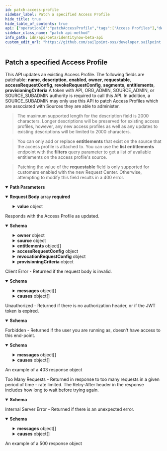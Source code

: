 ```yaml
---
id: patch-access-profile
sidebar_label: Patch a specified Access Profile
hide_title: true
hide_table_of_contents: true
api: {"operationId":"patchAccessProfile","tags":["Access Profiles"],"description":"This API updates an existing Access Profile. The following fields are patchable:\n**name**, **description**, **enabled**, **owner**, **requestable**, **accessRequestConfig**, **revokeRequestConfig**, **segments**, **entitlements**, **provisioningCriteria**\nA token with API, ORG_ADMIN, SOURCE_ADMIN, or SOURCE_SUBADMIN authority is required to call this API. In addition, a SOURCE_SUBADMIN may only use this API to patch Access Profiles which are associated with Sources they are able to administer.\n>  The maximum supported length for the description field is 2000 characters. Longer descriptions will be preserved for existing access profiles, however, any new access profiles as well as any updates to existing descriptions will be limited to 2000 characters.\n\n> You can only add or replace **entitlements** that exist on the source that the access profile is attached to. You can use the **list entitlements** endpoint with the **filters** query parameter to get a list of available entitlements on the access profile's source.\n\n>  Patching the value of the **requestable** field is only supported for customers enabled with the new Request Center. Otherwise, attempting to modify this field results in a 400 error.","parameters":[{"name":"id","in":"path","description":"ID of the Access Profile to patch","required":true,"schema":{"type":"string","example":"2c91808a7813090a017814121919ecca"}}],"requestBody":{"content":{"application/json-patch+json":{"schema":{"type":"array","items":{"type":"object","description":"A JSONPatch Operation as defined by [RFC 6902 - JSON Patch](https://tools.ietf.org/html/rfc6902)","required":["op","path"],"properties":{"op":{"type":"string","description":"The operation to be performed","enum":["add","remove","replace","move","copy","test"],"example":"replace"},"path":{"type":"string","description":"A string JSON Pointer representing the target path to an element to be affected by the operation","example":"/description"},"value":{"anyOf":[{"type":"string"},{"type":"integer"},{"type":"object"},{"type":"array","items":{"anyOf":[{"type":"string"},{"type":"integer"},{"type":"object"}]}}],"description":"The value to be used for the operation, required for \"add\" and \"replace\" operations","example":"New description"}}}},"examples":{"Add Entitlements":{"description":"Add one or more entitlements to the end of the list","value":[{"op":"add","path":"/entitlements","value":[{"id":"2c9180857725c14301772a93bb77242d","type":"ENTITLEMENT","name":"AD User Group"}]}]},"Insert Entitlement":{"description":"Add an entitlement at the beginning of the entitlement list","value":[{"op":"add","path":"/entitlements/0","value":{"id":"2c9180857725c14301772a93bb77242d","type":"ENTITLEMENT","name":"AD User Group"}}]},"Replace Entitlements":{"description":"Replace all entitlements with a new list of entitlements","value":[{"op":"replace","path":"/entitlements","value":[{"id":"2c9180857725c14301772a93bb77242d","type":"ENTITLEMENT","name":"AD User Group"}]}]},"Remove Entitlement":{"description":"Remove the first entitlement in the list","value":[{"op":"remove","path":"/entitlements/0"}]}}}},"required":true},"responses":{"200":{"description":"Responds with the Access Profile as updated.","content":{"application/json":{"schema":{"type":"object","properties":{"id":{"type":"string","description":"The ID of the Access Profile","example":"2c91808a7190d06e01719938fcd20792","readOnly":true},"name":{"type":"string","description":"Name of the Access Profile","example":"Employee-database-read-write"},"description":{"type":"string","nullable":true,"description":"Information about the Access Profile","example":"Collection of entitlements to read/write the employee database"},"created":{"type":"string","description":"Date the Access Profile was created","format":"date-time","example":"2021-03-01T22:32:58.104Z","readOnly":true},"modified":{"type":"string","description":"Date the Access Profile was last modified.","format":"date-time","example":"2021-03-02T20:22:28.104Z","readOnly":true},"enabled":{"type":"boolean","description":"Whether the Access Profile is enabled. If the Access Profile is enabled then you must include at least one Entitlement.","example":true},"owner":{"description":"Owner of the Access Profile","type":"object","nullable":true,"properties":{"type":{"description":"Owner type. This field must be either left null or set to 'IDENTITY' on input, otherwise a 400 Bad Request error will result.","example":"IDENTITY","type":"string","enum":["ACCOUNT_CORRELATION_CONFIG","ACCESS_PROFILE","ACCESS_REQUEST_APPROVAL","ACCOUNT","APPLICATION","CAMPAIGN","CAMPAIGN_FILTER","CERTIFICATION","CLUSTER","CONNECTOR_SCHEMA","ENTITLEMENT","GOVERNANCE_GROUP","IDENTITY","IDENTITY_PROFILE","IDENTITY_REQUEST","LIFECYCLE_STATE","PASSWORD_POLICY","ROLE","RULE","SOD_POLICY","SOURCE","TAG","TAG_CATEGORY","TASK_RESULT","REPORT_RESULT","SOD_VIOLATION","ACCOUNT_ACTIVITY"]},"id":{"type":"string","description":"Identity id","example":"2c9180a46faadee4016fb4e018c20639"},"name":{"type":"string","description":"Human-readable display name of the owner. It may be left null or omitted in a POST or PATCH. If set, it must match the current value of the owner's display name, otherwise a 400 Bad Request error will result.","example":"support"}}},"source":{"type":"object","properties":{"id":{"type":"string","description":"The ID of the Source with with which the Access Profile is associated","example":"2c91809773dee3610173fdb0b6061ef4"},"type":{"type":"string","enum":["SOURCE"],"description":"The type of the Source, will always be SOURCE","example":"SOURCE"},"name":{"type":"string","description":"The display name of the associated Source","example":"ODS-AD-SOURCE"}}},"entitlements":{"type":"array","description":"A list of entitlements associated with the Access Profile. If enabled is false this is allowed to be empty otherwise it needs to contain at least one Entitlement.","items":{"type":"object","properties":{"id":{"type":"string","description":"The ID of the Entitlement","example":"2c91809773dee32014e13e122092014e"},"type":{"type":"string","enum":["ENTITLEMENT"],"description":"The type of the Entitlement, will always be ENTITLEMENT","example":"ENTITLEMENT"},"name":{"type":"string","description":"The display name of the Entitlement","example":"CN=entitlement.490efde5,OU=OrgCo,OU=ServiceDept,DC=HQAD,DC=local"}}}},"requestable":{"type":"boolean","description":"Whether the Access Profile is requestable via access request. Currently, making an Access Profile non-requestable is only supported  for customers enabled with the new Request Center. Otherwise, attempting to create an Access Profile with a value  **false** in this field results in a 400 error.","example":true},"accessRequestConfig":{"nullable":true,"description":"Access request configuration for this object","type":"object","properties":{"commentsRequired":{"type":"boolean","description":"Whether the requester of the containing object must provide comments justifying the request","example":true},"denialCommentsRequired":{"type":"boolean","description":"Whether an approver must provide comments when denying the request","example":true},"approvalSchemes":{"type":"array","description":"List describing the steps in approving the request","items":{"type":"object","properties":{"approverType":{"type":"string","enum":["APP_OWNER","OWNER","SOURCE_OWNER","MANAGER","GOVERNANCE_GROUP"],"description":"Describes the individual or group that is responsible for an approval step. Values are as follows.\n**APP_OWNER**: The owner of the Application\n\n**OWNER**: Owner of the associated Access Profile or Role\n\n**SOURCE_OWNER**: Owner of the Source associated with an Access Profile\n\n**MANAGER**: Manager of the Identity making the request\n\n**GOVERNANCE_GROUP**: A Governance Group, the ID of which is specified by the **approverId** field","example":"GOVERNANCE_GROUP"},"approverId":{"type":"string","nullable":true,"description":"Id of the specific approver, used only when approverType is GOVERNANCE_GROUP","example":"46c79819-a69f-49a2-becb-12c971ae66c6"}}}}}},"revocationRequestConfig":{"nullable":true,"description":"Revocation request configuration for this object.","type":"object","properties":{"commentsRequired":{"type":"boolean","description":"Whether the requester of the containing object must provide comments justifying the request","example":false,"nullable":true,"default":false},"denialCommentsRequired":{"type":"boolean","description":"Whether an approver must provide comments when denying the request","example":false,"nullable":true,"default":false},"approvalSchemes":{"type":"array","description":"List describing the steps in approving the revocation request","items":{"type":"object","properties":{"approverType":{"type":"string","enum":["APP_OWNER","OWNER","SOURCE_OWNER","MANAGER","GOVERNANCE_GROUP"],"description":"Describes the individual or group that is responsible for an approval step. Values are as follows.\n**APP_OWNER**: The owner of the Application\n\n**OWNER**: Owner of the associated Access Profile or Role\n\n**SOURCE_OWNER**: Owner of the Source associated with an Access Profile\n\n**MANAGER**: Manager of the Identity making the request\n\n**GOVERNANCE_GROUP**: A Governance Group, the ID of which is specified by the **approverId** field","example":"GOVERNANCE_GROUP"},"approverId":{"type":"string","nullable":true,"description":"Id of the specific approver, used only when approverType is GOVERNANCE_GROUP","example":"46c79819-a69f-49a2-becb-12c971ae66c6"}}}}}},"segments":{"type":"array","nullable":true,"items":{"type":"string"},"description":"List of IDs of segments, if any, to which this Access Profile is assigned.","example":["f7b1b8a3-5fed-4fd4-ad29-82014e137e19","29cb6c06-1da8-43ea-8be4-b3125f248f2a"]},"provisioningCriteria":{"description":"When an Identity has multiple Accounts on the Source with which an Access Profile is associated, this expression is evaluated against those Accounts to choose one to provision with the Access Profile.","nullable":true,"example":{"operation":"OR","children":[{"operation":"AND","children":[{"attribute":"dn","operation":"CONTAINS","value":"useast"},{"attribute":"manager","operation":"CONTAINS","value":"Scott.Clark"}]},{"operation":"AND","children":[{"attribute":"dn","operation":"EQUALS","value":"Gibson"},{"attribute":"telephoneNumber","operation":"CONTAINS","value":"512"}]}]},"type":"object","properties":{"operation":{"type":"string","enum":["EQUALS","NOT_EQUALS","CONTAINS","HAS","AND","OR"],"description":"Supported operations on ProvisioningCriteria","example":"EQUALS"},"attribute":{"type":"string","description":"Name of the Account attribute to be tested. If **operation** is one of EQUALS, NOT_EQUALS, CONTAINS, or HAS, this field is required. Otherwise, specifying it is an error.","example":"email","nullable":true},"value":{"type":"string","nullable":true,"description":"String value to test the Account attribute w/r/t the specified operation. If the operation is one of EQUALS, NOT_EQUALS, or CONTAINS, this field is required. Otherwise, specifying it is an error. If the Attribute is not String-typed, it will be converted to the appropriate type.","example":"carlee.cert1c9f9b6fd@mailinator.com"},"children":{"type":"array","items":{"type":"object","description":"Defines matching criteria for an Account to be provisioned with a specific Access Profile","properties":{"operation":{"type":"string","enum":["EQUALS","NOT_EQUALS","CONTAINS","HAS","AND","OR"],"description":"Supported operations on ProvisioningCriteria","example":"EQUALS"},"attribute":{"type":"string","description":"Name of the Account attribute to be tested. If **operation** is one of EQUALS, NOT_EQUALS, CONTAINS, or HAS, this field is required. Otherwise, specifying it is an error.","example":"email","nullable":true},"value":{"type":"string","nullable":true,"description":"String value to test the Account attribute w/r/t the specified operation. If the operation is one of EQUALS, NOT_EQUALS, or CONTAINS, this field is required. Otherwise, specifying it is an error. If the Attribute is not String-typed, it will be converted to the appropriate type.","example":"carlee.cert1c9f9b6fd@mailinator.com"},"children":{"type":"array","items":{"type":"object","description":"Defines matching criteria for an Account to be provisioned with a specific Access Profile","properties":{"operation":{"type":"string","enum":["EQUALS","NOT_EQUALS","CONTAINS","HAS","AND","OR"],"description":"Supported operations on ProvisioningCriteria","example":"EQUALS"},"attribute":{"type":"string","description":"Name of the Account attribute to be tested. If **operation** is one of EQUALS, NOT_EQUALS, CONTAINS, or HAS, this field is required. Otherwise, specifying it is an error.","example":"email","nullable":true},"value":{"type":"string","description":"String value to test the Account attribute w/r/t the specified operation. If the operation is one of EQUALS, NOT_EQUALS, or CONTAINS, this field is required. Otherwise, specifying it is an error. If the Attribute is not String-typed, it will be converted to the appropriate type.","example":"carlee.cert1c9f9b6fd@mailinator.com"}}},"nullable":true,"description":"Array of child criteria. Required if the operation is AND or OR, otherwise it must be left null. A maximum of three levels of criteria are supported, including leaf nodes.","example":null}}},"nullable":true,"description":"Array of child criteria. Required if the operation is AND or OR, otherwise it must be left null. A maximum of three levels of criteria are supported, including leaf nodes.","example":null}}}},"required":["owner","name","source"]}}}},"400":{"description":"Client Error - Returned if the request body is invalid.","content":{"application/json":{"schema":{"type":"object","properties":{"detailCode":{"type":"string","description":"Fine-grained error code providing more detail of the error.","example":"400.1 Bad Request Content"},"trackingId":{"type":"string","description":"Unique tracking id for the error.","example":"e7eab60924f64aa284175b9fa3309599"},"messages":{"type":"array","description":"Generic localized reason for error","items":{"type":"object","properties":{"locale":{"type":"string","description":"The locale for the message text, a BCP 47 language tag.","example":"en-US"},"localeOrigin":{"type":"string","enum":["DEFAULT","REQUEST"],"description":"An indicator of how the locale was selected. *DEFAULT* means the locale is the system default. *REQUEST* means the locale was selected from the request context (i.e., best match based on the *Accept-Language* header). Additional values may be added in the future without notice.","example":"DEFAULT"},"text":{"type":"string","description":"Actual text of the error message in the indicated locale.","example":"The request was syntactically correct but its content is semantically invalid."}}}},"causes":{"type":"array","description":"Plain-text descriptive reasons to provide additional detail to the text provided in the messages field","items":{"type":"object","properties":{"locale":{"type":"string","description":"The locale for the message text, a BCP 47 language tag.","example":"en-US"},"localeOrigin":{"type":"string","enum":["DEFAULT","REQUEST"],"description":"An indicator of how the locale was selected. *DEFAULT* means the locale is the system default. *REQUEST* means the locale was selected from the request context (i.e., best match based on the *Accept-Language* header). Additional values may be added in the future without notice.","example":"DEFAULT"},"text":{"type":"string","description":"Actual text of the error message in the indicated locale.","example":"The request was syntactically correct but its content is semantically invalid."}}}}}}}}},"401":{"description":"Unauthorized - Returned if there is no authorization header, or if the JWT token is expired.","content":{"application/json":{"schema":{"type":"object","properties":{"error":{"description":"A message describing the error","example":"JWT validation failed: JWT is expired"}}}}}},"403":{"description":"Forbidden - Returned if the user you are running as, doesn't have access to this end-point.","content":{"application/json":{"schema":{"type":"object","properties":{"detailCode":{"type":"string","description":"Fine-grained error code providing more detail of the error.","example":"400.1 Bad Request Content"},"trackingId":{"type":"string","description":"Unique tracking id for the error.","example":"e7eab60924f64aa284175b9fa3309599"},"messages":{"type":"array","description":"Generic localized reason for error","items":{"type":"object","properties":{"locale":{"type":"string","description":"The locale for the message text, a BCP 47 language tag.","example":"en-US"},"localeOrigin":{"type":"string","enum":["DEFAULT","REQUEST"],"description":"An indicator of how the locale was selected. *DEFAULT* means the locale is the system default. *REQUEST* means the locale was selected from the request context (i.e., best match based on the *Accept-Language* header). Additional values may be added in the future without notice.","example":"DEFAULT"},"text":{"type":"string","description":"Actual text of the error message in the indicated locale.","example":"The request was syntactically correct but its content is semantically invalid."}}}},"causes":{"type":"array","description":"Plain-text descriptive reasons to provide additional detail to the text provided in the messages field","items":{"type":"object","properties":{"locale":{"type":"string","description":"The locale for the message text, a BCP 47 language tag.","example":"en-US"},"localeOrigin":{"type":"string","enum":["DEFAULT","REQUEST"],"description":"An indicator of how the locale was selected. *DEFAULT* means the locale is the system default. *REQUEST* means the locale was selected from the request context (i.e., best match based on the *Accept-Language* header). Additional values may be added in the future without notice.","example":"DEFAULT"},"text":{"type":"string","description":"Actual text of the error message in the indicated locale.","example":"The request was syntactically correct but its content is semantically invalid."}}}}}},"examples":{"403":{"summary":"An example of a 403 response object","value":{"detailCode":"403 Forbidden","trackingId":"b21b1f7ce4da4d639f2c62a57171b427","messages":[{"locale":"en-US","localeOrigin":"DEFAULT","text":"The server understood the request but refuses to authorize it."}]}}}}}},"429":{"description":"Too Many Requests - Returned in response to too many requests in a given period of time - rate limited. The Retry-After header in the response includes how long to wait before trying again.","content":{"application/json":{"schema":{"type":"object","properties":{"message":{"description":"A message describing the error","example":" Rate Limit Exceeded "}}}}}},"500":{"description":"Internal Server Error - Returned if there is an unexpected error.","content":{"application/json":{"schema":{"type":"object","properties":{"detailCode":{"type":"string","description":"Fine-grained error code providing more detail of the error.","example":"400.1 Bad Request Content"},"trackingId":{"type":"string","description":"Unique tracking id for the error.","example":"e7eab60924f64aa284175b9fa3309599"},"messages":{"type":"array","description":"Generic localized reason for error","items":{"type":"object","properties":{"locale":{"type":"string","description":"The locale for the message text, a BCP 47 language tag.","example":"en-US"},"localeOrigin":{"type":"string","enum":["DEFAULT","REQUEST"],"description":"An indicator of how the locale was selected. *DEFAULT* means the locale is the system default. *REQUEST* means the locale was selected from the request context (i.e., best match based on the *Accept-Language* header). Additional values may be added in the future without notice.","example":"DEFAULT"},"text":{"type":"string","description":"Actual text of the error message in the indicated locale.","example":"The request was syntactically correct but its content is semantically invalid."}}}},"causes":{"type":"array","description":"Plain-text descriptive reasons to provide additional detail to the text provided in the messages field","items":{"type":"object","properties":{"locale":{"type":"string","description":"The locale for the message text, a BCP 47 language tag.","example":"en-US"},"localeOrigin":{"type":"string","enum":["DEFAULT","REQUEST"],"description":"An indicator of how the locale was selected. *DEFAULT* means the locale is the system default. *REQUEST* means the locale was selected from the request context (i.e., best match based on the *Accept-Language* header). Additional values may be added in the future without notice.","example":"DEFAULT"},"text":{"type":"string","description":"Actual text of the error message in the indicated locale.","example":"The request was syntactically correct but its content is semantically invalid."}}}}}},"examples":{"500":{"summary":"An example of a 500 response object","value":{"detailCode":"500.0 Internal Fault","trackingId":"b21b1f7ce4da4d639f2c62a57171b427","messages":[{"locale":"en-US","localeOrigin":"DEFAULT","text":"An internal fault occurred."}]}}}}}}},"security":[{"oauth2":["idn:access-profile:manage"]}],"method":"patch","path":"/access-profiles/{id}","servers":[{"url":"https://{tenant}.api.identitynow.com/beta","description":"This is the beta API server.","variables":{"tenant":{"default":"sailpoint","description":"This is the name of your tenant, typically your company's name."}}}],"securitySchemes":{"oauth2":{"type":"oauth2","description":"OAuth2 Bearer token (JWT). See [IdentityNow REST API Authentication](https://developer.sailpoint.com/idn/api/authentication) for more information.\n- Directions for generating a [personal access token](https://developer.sailpoint.com/idn/api/authentication#personal-access-tokens)\n- Directions using [client credentials flow](https://developer.sailpoint.com/idn/api/authentication#client-credentials-grant-flow)\n- Directions for using [authorization code flow](https://developer.sailpoint.com/idn/api/authentication#authorization-code-grant-flow)\n\nWhich authentication method should I choose?  See our [guide](https://developer.sailpoint.com/idn/api/authentication#which-oauth-20-grant-flow-should-i-use)\n\nLearn more about how to find your `tokenUrl` and `authorizationUrl` [in our docs](https://developer.sailpoint.com/idn/api/authentication#find-your-tenants-oauth-details)\n","flows":{"clientCredentials":{"tokenUrl":"https://tenant.api.identitynow.com/oauth/token","scopes":{"sp:scopes:default":"default scope","sp:scopes:all":"access to all scopes"}},"authorizationCode":{"authorizationUrl":"https://tenant.identitynow.com/oauth/authorize","tokenUrl":"https://tenant.api.identitynow.com/oauth/token","scopes":{"sp:scopes:default":"default scope","sp:scopes:all":"access to all scopes"}}}}},"jsonRequestBodyExample":[{"op":"replace","path":"/description","value":"string"}],"info":{"title":"IdentityNow Beta API","description":"Use these APIs to interact with the IdentityNow platform to achieve repeatable, automated processes with greater scalability. These APIs are in beta and are subject to change. We encourage you to join the SailPoint Developer Community forum at https://developer.sailpoint.com/discuss to connect with other developers using our APIs.","termsOfService":"https://developer.sailpoint.com/discuss/tos","contact":{"name":"Developer Relations","url":"https://developer.sailpoint.com/discuss/api-help"},"license":{"name":"MIT","url":"https://opensource.org/licenses/MIT"},"version":"3.1.0-beta"},"postman":{"name":"Patch a specified Access Profile","description":{"content":"This API updates an existing Access Profile. The following fields are patchable:\n**name**, **description**, **enabled**, **owner**, **requestable**, **accessRequestConfig**, **revokeRequestConfig**, **segments**, **entitlements**, **provisioningCriteria**\nA token with API, ORG_ADMIN, SOURCE_ADMIN, or SOURCE_SUBADMIN authority is required to call this API. In addition, a SOURCE_SUBADMIN may only use this API to patch Access Profiles which are associated with Sources they are able to administer.\n>  The maximum supported length for the description field is 2000 characters. Longer descriptions will be preserved for existing access profiles, however, any new access profiles as well as any updates to existing descriptions will be limited to 2000 characters.\n\n> You can only add or replace **entitlements** that exist on the source that the access profile is attached to. You can use the **list entitlements** endpoint with the **filters** query parameter to get a list of available entitlements on the access profile's source.\n\n>  Patching the value of the **requestable** field is only supported for customers enabled with the new Request Center. Otherwise, attempting to modify this field results in a 400 error.","type":"text/plain"},"url":{"path":["access-profiles",":id"],"host":["{{baseUrl}}"],"query":[],"variable":[{"disabled":false,"description":{"content":"(Required) ID of the Access Profile to patch","type":"text/plain"},"type":"any","value":"","key":"id"}]},"header":[{"key":"Content-Type","value":"application/json-patch+json"},{"key":"Accept","value":"application/json"}],"method":"PATCH","body":{"mode":"raw","raw":"\"\"","options":{"raw":{"language":"json"}}},"auth":{"type":"oauth2","oauth2":[]}}}
sidebar_class_name: "patch api-method"
info_path: idn/api/beta/identitynow-beta-api
custom_edit_url: "https://github.com/sailpoint-oss/developer.sailpoint.com/issues/new?assignees=&labels=&template=bug-report.md&title=%5BBug%5D+Your+Bug+Report+Here Requesting changes to 'Patch a specified Access Profile' (patch-access-profile)"
---
```



## Patch a specified Access Profile



This API updates an existing Access Profile. The following fields are patchable:
**name**, **description**, **enabled**, **owner**, **requestable**, **accessRequestConfig**, **revokeRequestConfig**, **segments**, **entitlements**, **provisioningCriteria**
A token with API, ORG_ADMIN, SOURCE_ADMIN, or SOURCE_SUBADMIN authority is required to call this API. In addition, a SOURCE_SUBADMIN may only use this API to patch Access Profiles which are associated with Sources they are able to administer.
>  The maximum supported length for the description field is 2000 characters. Longer descriptions will be preserved for existing access profiles, however, any new access profiles as well as any updates to existing descriptions will be limited to 2000 characters.

> You can only add or replace **entitlements** that exist on the source that the access profile is attached to. You can use the **list entitlements** endpoint with the **filters** query parameter to get a list of available entitlements on the access profile's source.

>  Patching the value of the **requestable** field is only supported for customers enabled with the new Request Center. Otherwise, attempting to modify this field results in a 400 error.

<details style={{"marginBottom":"1rem"}} data-collapsed={false} open={true}><summary style={{}}><strong>Path Parameters</strong></summary><div><ul><ParamsItem className={"paramsItem"} param={{"name":"id","in":"path","description":"ID of the Access Profile to patch","required":true,"schema":{"type":"string","example":"2c91808a7813090a017814121919ecca"}}}></ParamsItem></ul></div></details><MimeTabs><TabItem label={"application/json-patch+json"} value={"application/json-patch+json-schema"}><details style={{}} data-collapsed={false} open={true}><summary style={{"textAlign":"left"}}><strong>Request Body</strong><span style={{"opacity":"0.6"}}> array</span><strong style={{"fontSize":"var(--ifm-code-font-size)","color":"var(--openapi-required)"}}> required</strong></summary><div style={{"textAlign":"left","marginLeft":"1rem"}}></div><ul style={{"marginLeft":"1rem"}}><SchemaItem collapsible={false} name={"op"} required={true} deprecated={undefined} schemaDescription={"The operation to be performed"} schemaName={"string"} qualifierMessage={"**Possible values:** [`add`, `remove`, `replace`, `move`, `copy`, `test`]"} defaultValue={undefined}></SchemaItem><SchemaItem collapsible={false} name={"path"} required={true} deprecated={undefined} schemaDescription={"A string JSON Pointer representing the target path to an element to be affected by the operation"} schemaName={"string"} qualifierMessage={undefined} defaultValue={undefined}></SchemaItem><SchemaItem collapsible={true} className={"schemaItem"}><details style={{}}><summary style={{}}><strong>value</strong><span style={{"opacity":"0.6"}}> object</span></summary><div style={{"marginLeft":"1rem"}}><div style={{"marginTop":".5rem","marginBottom":".5rem"}}>

The value to be used for the operation, required for "add" and "replace" operations

</div><div><div><span className={"badge badge--info"}>anyOf</span><SchemaTabs><TabItem label={"MOD1"} value={"0-item-properties"}><li><div><strong>string</strong></div></li></TabItem><TabItem label={"MOD2"} value={"1-item-properties"}><li><div><strong>integer</strong></div></li></TabItem><TabItem label={"MOD4"} value={"3-item-properties"}><div><div><span className={"badge badge--info"}>anyOf</span><SchemaTabs><TabItem label={"MOD1"} value={"0-item-properties"}><li><div><strong>string</strong></div></li></TabItem><TabItem label={"MOD2"} value={"1-item-properties"}><li><div><strong>integer</strong></div></li></TabItem></SchemaTabs></div></div></TabItem></SchemaTabs></div></div></div></details></SchemaItem></ul></details></TabItem></MimeTabs><div><ApiTabs><TabItem label={"200"} value={"200"}><div>

Responds with the Access Profile as updated.

</div><div><MimeTabs schemaType={"response"}><TabItem label={"application/json"} value={"application/json"}><SchemaTabs><TabItem label={"Schema"} value={"Schema"}><details style={{}} data-collapsed={false} open={true}><summary style={{"textAlign":"left"}}><strong>Schema</strong></summary><div style={{"textAlign":"left","marginLeft":"1rem"}}></div><ul style={{"marginLeft":"1rem"}}><SchemaItem collapsible={false} name={"id"} required={false} deprecated={undefined} schemaDescription={"The ID of the Access Profile"} schemaName={"string"} qualifierMessage={undefined} defaultValue={undefined}></SchemaItem><SchemaItem collapsible={false} name={"name"} required={false} deprecated={undefined} schemaDescription={"Name of the Access Profile"} schemaName={"string"} qualifierMessage={undefined} defaultValue={undefined}></SchemaItem><SchemaItem collapsible={false} name={"description"} required={false} deprecated={undefined} schemaDescription={"Information about the Access Profile"} schemaName={"string"} qualifierMessage={undefined} defaultValue={undefined}></SchemaItem><SchemaItem collapsible={false} name={"created"} required={false} deprecated={undefined} schemaDescription={"Date the Access Profile was created"} schemaName={"date-time"} qualifierMessage={undefined} defaultValue={undefined}></SchemaItem><SchemaItem collapsible={false} name={"modified"} required={false} deprecated={undefined} schemaDescription={"Date the Access Profile was last modified."} schemaName={"date-time"} qualifierMessage={undefined} defaultValue={undefined}></SchemaItem><SchemaItem collapsible={false} name={"enabled"} required={false} deprecated={undefined} schemaDescription={"Whether the Access Profile is enabled. If the Access Profile is enabled then you must include at least one Entitlement."} schemaName={"boolean"} qualifierMessage={undefined} defaultValue={undefined}></SchemaItem><SchemaItem collapsible={true} className={"schemaItem"}><details style={{}}><summary style={{}}><strong>owner</strong><span style={{"opacity":"0.6"}}> object</span></summary><div style={{"marginLeft":"1rem"}}><div style={{"marginTop":".5rem","marginBottom":".5rem"}}>

Owner of the Access Profile

</div><SchemaItem collapsible={false} name={"type"} required={false} deprecated={undefined} schemaDescription={"Owner type. This field must be either left null or set to 'IDENTITY' on input, otherwise a 400 Bad Request error will result."} schemaName={"string"} qualifierMessage={"**Possible values:** [`ACCOUNT_CORRELATION_CONFIG`, `ACCESS_PROFILE`, `ACCESS_REQUEST_APPROVAL`, `ACCOUNT`, `APPLICATION`, `CAMPAIGN`, `CAMPAIGN_FILTER`, `CERTIFICATION`, `CLUSTER`, `CONNECTOR_SCHEMA`, `ENTITLEMENT`, `GOVERNANCE_GROUP`, `IDENTITY`, `IDENTITY_PROFILE`, `IDENTITY_REQUEST`, `LIFECYCLE_STATE`, `PASSWORD_POLICY`, `ROLE`, `RULE`, `SOD_POLICY`, `SOURCE`, `TAG`, `TAG_CATEGORY`, `TASK_RESULT`, `REPORT_RESULT`, `SOD_VIOLATION`, `ACCOUNT_ACTIVITY`]"} defaultValue={undefined}></SchemaItem><SchemaItem collapsible={false} name={"id"} required={false} deprecated={undefined} schemaDescription={"Identity id"} schemaName={"string"} qualifierMessage={undefined} defaultValue={undefined}></SchemaItem><SchemaItem collapsible={false} name={"name"} required={false} deprecated={undefined} schemaDescription={"Human-readable display name of the owner. It may be left null or omitted in a POST or PATCH. If set, it must match the current value of the owner's display name, otherwise a 400 Bad Request error will result."} schemaName={"string"} qualifierMessage={undefined} defaultValue={undefined}></SchemaItem></div></details></SchemaItem><SchemaItem collapsible={true} className={"schemaItem"}><details style={{}}><summary style={{}}><strong>source</strong><span style={{"opacity":"0.6"}}> object</span></summary><div style={{"marginLeft":"1rem"}}><SchemaItem collapsible={false} name={"id"} required={false} deprecated={undefined} schemaDescription={"The ID of the Source with with which the Access Profile is associated"} schemaName={"string"} qualifierMessage={undefined} defaultValue={undefined}></SchemaItem><SchemaItem collapsible={false} name={"type"} required={false} deprecated={undefined} schemaDescription={"The type of the Source, will always be SOURCE"} schemaName={"string"} qualifierMessage={"**Possible values:** [`SOURCE`]"} defaultValue={undefined}></SchemaItem><SchemaItem collapsible={false} name={"name"} required={false} deprecated={undefined} schemaDescription={"The display name of the associated Source"} schemaName={"string"} qualifierMessage={undefined} defaultValue={undefined}></SchemaItem></div></details></SchemaItem><SchemaItem collapsible={true} className={"schemaItem"}><details style={{}}><summary style={{}}><strong>entitlements</strong><span style={{"opacity":"0.6"}}> object[]</span></summary><div style={{"marginLeft":"1rem"}}><div style={{"marginTop":".5rem","marginBottom":".5rem"}}>

A list of entitlements associated with the Access Profile. If enabled is false this is allowed to be empty otherwise it needs to contain at least one Entitlement.

</div><SchemaItem collapsible={false} name={"id"} required={false} deprecated={undefined} schemaDescription={"The ID of the Entitlement"} schemaName={"string"} qualifierMessage={undefined} defaultValue={undefined}></SchemaItem><SchemaItem collapsible={false} name={"type"} required={false} deprecated={undefined} schemaDescription={"The type of the Entitlement, will always be ENTITLEMENT"} schemaName={"string"} qualifierMessage={"**Possible values:** [`ENTITLEMENT`]"} defaultValue={undefined}></SchemaItem><SchemaItem collapsible={false} name={"name"} required={false} deprecated={undefined} schemaDescription={"The display name of the Entitlement"} schemaName={"string"} qualifierMessage={undefined} defaultValue={undefined}></SchemaItem></div></details></SchemaItem><SchemaItem collapsible={false} name={"requestable"} required={false} deprecated={undefined} schemaDescription={"Whether the Access Profile is requestable via access request. Currently, making an Access Profile non-requestable is only supported  for customers enabled with the new Request Center. Otherwise, attempting to create an Access Profile with a value  **false** in this field results in a 400 error."} schemaName={"boolean"} qualifierMessage={undefined} defaultValue={undefined}></SchemaItem><SchemaItem collapsible={true} className={"schemaItem"}><details style={{}}><summary style={{}}><strong>accessRequestConfig</strong><span style={{"opacity":"0.6"}}> object</span></summary><div style={{"marginLeft":"1rem"}}><div style={{"marginTop":".5rem","marginBottom":".5rem"}}>

Access request configuration for this object

</div><SchemaItem collapsible={false} name={"commentsRequired"} required={false} deprecated={undefined} schemaDescription={"Whether the requester of the containing object must provide comments justifying the request"} schemaName={"boolean"} qualifierMessage={undefined} defaultValue={undefined}></SchemaItem><SchemaItem collapsible={false} name={"denialCommentsRequired"} required={false} deprecated={undefined} schemaDescription={"Whether an approver must provide comments when denying the request"} schemaName={"boolean"} qualifierMessage={undefined} defaultValue={undefined}></SchemaItem><SchemaItem collapsible={true} className={"schemaItem"}><details style={{}}><summary style={{}}><strong>approvalSchemes</strong><span style={{"opacity":"0.6"}}> object[]</span></summary><div style={{"marginLeft":"1rem"}}><div style={{"marginTop":".5rem","marginBottom":".5rem"}}>

List describing the steps in approving the request

</div><SchemaItem collapsible={false} name={"approverType"} required={false} deprecated={undefined} schemaDescription={"Describes the individual or group that is responsible for an approval step. Values are as follows.\n**APP_OWNER**: The owner of the Application\n\n**OWNER**: Owner of the associated Access Profile or Role\n\n**SOURCE_OWNER**: Owner of the Source associated with an Access Profile\n\n**MANAGER**: Manager of the Identity making the request\n\n**GOVERNANCE_GROUP**: A Governance Group, the ID of which is specified by the **approverId** field"} schemaName={"string"} qualifierMessage={"**Possible values:** [`APP_OWNER`, `OWNER`, `SOURCE_OWNER`, `MANAGER`, `GOVERNANCE_GROUP`]"} defaultValue={undefined}></SchemaItem><SchemaItem collapsible={false} name={"approverId"} required={false} deprecated={undefined} schemaDescription={"Id of the specific approver, used only when approverType is GOVERNANCE_GROUP"} schemaName={"string"} qualifierMessage={undefined} defaultValue={undefined}></SchemaItem></div></details></SchemaItem></div></details></SchemaItem><SchemaItem collapsible={true} className={"schemaItem"}><details style={{}}><summary style={{}}><strong>revocationRequestConfig</strong><span style={{"opacity":"0.6"}}> object</span></summary><div style={{"marginLeft":"1rem"}}><div style={{"marginTop":".5rem","marginBottom":".5rem"}}>

Revocation request configuration for this object.

</div><SchemaItem collapsible={false} name={"commentsRequired"} required={false} deprecated={undefined} schemaDescription={"Whether the requester of the containing object must provide comments justifying the request"} schemaName={"boolean"} qualifierMessage={undefined} defaultValue={false}></SchemaItem><SchemaItem collapsible={false} name={"denialCommentsRequired"} required={false} deprecated={undefined} schemaDescription={"Whether an approver must provide comments when denying the request"} schemaName={"boolean"} qualifierMessage={undefined} defaultValue={false}></SchemaItem><SchemaItem collapsible={true} className={"schemaItem"}><details style={{}}><summary style={{}}><strong>approvalSchemes</strong><span style={{"opacity":"0.6"}}> object[]</span></summary><div style={{"marginLeft":"1rem"}}><div style={{"marginTop":".5rem","marginBottom":".5rem"}}>

List describing the steps in approving the revocation request

</div><SchemaItem collapsible={false} name={"approverType"} required={false} deprecated={undefined} schemaDescription={"Describes the individual or group that is responsible for an approval step. Values are as follows.\n**APP_OWNER**: The owner of the Application\n\n**OWNER**: Owner of the associated Access Profile or Role\n\n**SOURCE_OWNER**: Owner of the Source associated with an Access Profile\n\n**MANAGER**: Manager of the Identity making the request\n\n**GOVERNANCE_GROUP**: A Governance Group, the ID of which is specified by the **approverId** field"} schemaName={"string"} qualifierMessage={"**Possible values:** [`APP_OWNER`, `OWNER`, `SOURCE_OWNER`, `MANAGER`, `GOVERNANCE_GROUP`]"} defaultValue={undefined}></SchemaItem><SchemaItem collapsible={false} name={"approverId"} required={false} deprecated={undefined} schemaDescription={"Id of the specific approver, used only when approverType is GOVERNANCE_GROUP"} schemaName={"string"} qualifierMessage={undefined} defaultValue={undefined}></SchemaItem></div></details></SchemaItem></div></details></SchemaItem><SchemaItem collapsible={false} name={"segments"} required={false} deprecated={undefined} schemaDescription={"List of IDs of segments, if any, to which this Access Profile is assigned."} schemaName={"string[]"} qualifierMessage={undefined} defaultValue={undefined}></SchemaItem><SchemaItem collapsible={true} className={"schemaItem"}><details style={{}}><summary style={{}}><strong>provisioningCriteria</strong><span style={{"opacity":"0.6"}}> object</span></summary><div style={{"marginLeft":"1rem"}}><div style={{"marginTop":".5rem","marginBottom":".5rem"}}>

When an Identity has multiple Accounts on the Source with which an Access Profile is associated, this expression is evaluated against those Accounts to choose one to provision with the Access Profile.

</div><SchemaItem collapsible={false} name={"operation"} required={false} deprecated={undefined} schemaDescription={"Supported operations on ProvisioningCriteria"} schemaName={"string"} qualifierMessage={"**Possible values:** [`EQUALS`, `NOT_EQUALS`, `CONTAINS`, `HAS`, `AND`, `OR`]"} defaultValue={undefined}></SchemaItem><SchemaItem collapsible={false} name={"attribute"} required={false} deprecated={undefined} schemaDescription={"Name of the Account attribute to be tested. If **operation** is one of EQUALS, NOT_EQUALS, CONTAINS, or HAS, this field is required. Otherwise, specifying it is an error."} schemaName={"string"} qualifierMessage={undefined} defaultValue={undefined}></SchemaItem><SchemaItem collapsible={false} name={"value"} required={false} deprecated={undefined} schemaDescription={"String value to test the Account attribute w/r/t the specified operation. If the operation is one of EQUALS, NOT_EQUALS, or CONTAINS, this field is required. Otherwise, specifying it is an error. If the Attribute is not String-typed, it will be converted to the appropriate type."} schemaName={"string"} qualifierMessage={undefined} defaultValue={undefined}></SchemaItem><SchemaItem collapsible={true} className={"schemaItem"}><details style={{}}><summary style={{}}><strong>children</strong><span style={{"opacity":"0.6"}}> object[]</span></summary><div style={{"marginLeft":"1rem"}}><div style={{"marginTop":".5rem","marginBottom":".5rem"}}>

Array of child criteria. Required if the operation is AND or OR, otherwise it must be left null. A maximum of three levels of criteria are supported, including leaf nodes.

</div><SchemaItem collapsible={false} name={"operation"} required={false} deprecated={undefined} schemaDescription={"Supported operations on ProvisioningCriteria"} schemaName={"string"} qualifierMessage={"**Possible values:** [`EQUALS`, `NOT_EQUALS`, `CONTAINS`, `HAS`, `AND`, `OR`]"} defaultValue={undefined}></SchemaItem><SchemaItem collapsible={false} name={"attribute"} required={false} deprecated={undefined} schemaDescription={"Name of the Account attribute to be tested. If **operation** is one of EQUALS, NOT_EQUALS, CONTAINS, or HAS, this field is required. Otherwise, specifying it is an error."} schemaName={"string"} qualifierMessage={undefined} defaultValue={undefined}></SchemaItem><SchemaItem collapsible={false} name={"value"} required={false} deprecated={undefined} schemaDescription={"String value to test the Account attribute w/r/t the specified operation. If the operation is one of EQUALS, NOT_EQUALS, or CONTAINS, this field is required. Otherwise, specifying it is an error. If the Attribute is not String-typed, it will be converted to the appropriate type."} schemaName={"string"} qualifierMessage={undefined} defaultValue={undefined}></SchemaItem><SchemaItem collapsible={true} className={"schemaItem"}><details style={{}}><summary style={{}}><strong>children</strong><span style={{"opacity":"0.6"}}> object[]</span></summary><div style={{"marginLeft":"1rem"}}><div style={{"marginTop":".5rem","marginBottom":".5rem"}}>

Array of child criteria. Required if the operation is AND or OR, otherwise it must be left null. A maximum of three levels of criteria are supported, including leaf nodes.

</div><SchemaItem collapsible={false} name={"operation"} required={false} deprecated={undefined} schemaDescription={"Supported operations on ProvisioningCriteria"} schemaName={"string"} qualifierMessage={"**Possible values:** [`EQUALS`, `NOT_EQUALS`, `CONTAINS`, `HAS`, `AND`, `OR`]"} defaultValue={undefined}></SchemaItem><SchemaItem collapsible={false} name={"attribute"} required={false} deprecated={undefined} schemaDescription={"Name of the Account attribute to be tested. If **operation** is one of EQUALS, NOT_EQUALS, CONTAINS, or HAS, this field is required. Otherwise, specifying it is an error."} schemaName={"string"} qualifierMessage={undefined} defaultValue={undefined}></SchemaItem><SchemaItem collapsible={false} name={"value"} required={false} deprecated={undefined} schemaDescription={"String value to test the Account attribute w/r/t the specified operation. If the operation is one of EQUALS, NOT_EQUALS, or CONTAINS, this field is required. Otherwise, specifying it is an error. If the Attribute is not String-typed, it will be converted to the appropriate type."} schemaName={"string"} qualifierMessage={undefined} defaultValue={undefined}></SchemaItem></div></details></SchemaItem></div></details></SchemaItem></div></details></SchemaItem></ul></details></TabItem><TabItem label={"Example (from schema)"} value={"Example (from schema)"}><ResponseSamples responseExample={"{\n  \"id\": \"2c91808a7190d06e01719938fcd20792\",\n  \"name\": \"Employee-database-read-write\",\n  \"description\": \"Collection of entitlements to read/write the employee database\",\n  \"created\": \"2021-03-01T22:32:58.104Z\",\n  \"modified\": \"2021-03-02T20:22:28.104Z\",\n  \"enabled\": true,\n  \"owner\": {\n    \"type\": \"IDENTITY\",\n    \"id\": \"2c9180a46faadee4016fb4e018c20639\",\n    \"name\": \"support\"\n  },\n  \"source\": {\n    \"id\": \"2c91809773dee3610173fdb0b6061ef4\",\n    \"type\": \"SOURCE\",\n    \"name\": \"ODS-AD-SOURCE\"\n  },\n  \"entitlements\": [\n    {\n      \"id\": \"2c91809773dee32014e13e122092014e\",\n      \"type\": \"ENTITLEMENT\",\n      \"name\": \"CN=entitlement.490efde5,OU=OrgCo,OU=ServiceDept,DC=HQAD,DC=local\"\n    }\n  ],\n  \"requestable\": true,\n  \"accessRequestConfig\": {\n    \"commentsRequired\": true,\n    \"denialCommentsRequired\": true,\n    \"approvalSchemes\": [\n      {\n        \"approverType\": \"GOVERNANCE_GROUP\",\n        \"approverId\": \"46c79819-a69f-49a2-becb-12c971ae66c6\"\n      }\n    ]\n  },\n  \"revocationRequestConfig\": {\n    \"commentsRequired\": false,\n    \"denialCommentsRequired\": false,\n    \"approvalSchemes\": [\n      {\n        \"approverType\": \"GOVERNANCE_GROUP\",\n        \"approverId\": \"46c79819-a69f-49a2-becb-12c971ae66c6\"\n      }\n    ]\n  },\n  \"segments\": [\n    \"f7b1b8a3-5fed-4fd4-ad29-82014e137e19\",\n    \"29cb6c06-1da8-43ea-8be4-b3125f248f2a\"\n  ],\n  \"provisioningCriteria\": {\n    \"operation\": \"OR\",\n    \"children\": [\n      {\n        \"operation\": \"AND\",\n        \"children\": [\n          {\n            \"attribute\": \"dn\",\n            \"operation\": \"CONTAINS\",\n            \"value\": \"useast\"\n          },\n          {\n            \"attribute\": \"manager\",\n            \"operation\": \"CONTAINS\",\n            \"value\": \"Scott.Clark\"\n          }\n        ]\n      },\n      {\n        \"operation\": \"AND\",\n        \"children\": [\n          {\n            \"attribute\": \"dn\",\n            \"operation\": \"EQUALS\",\n            \"value\": \"Gibson\"\n          },\n          {\n            \"attribute\": \"telephoneNumber\",\n            \"operation\": \"CONTAINS\",\n            \"value\": \"512\"\n          }\n        ]\n      }\n    ]\n  }\n}"} language={"json"}></ResponseSamples></TabItem></SchemaTabs></TabItem></MimeTabs></div></TabItem><TabItem label={"400"} value={"400"}><div>

Client Error - Returned if the request body is invalid.

</div><div><MimeTabs schemaType={"response"}><TabItem label={"application/json"} value={"application/json"}><SchemaTabs><TabItem label={"Schema"} value={"Schema"}><details style={{}} data-collapsed={false} open={true}><summary style={{"textAlign":"left"}}><strong>Schema</strong></summary><div style={{"textAlign":"left","marginLeft":"1rem"}}></div><ul style={{"marginLeft":"1rem"}}><SchemaItem collapsible={false} name={"detailCode"} required={false} deprecated={undefined} schemaDescription={"Fine-grained error code providing more detail of the error."} schemaName={"string"} qualifierMessage={undefined} defaultValue={undefined}></SchemaItem><SchemaItem collapsible={false} name={"trackingId"} required={false} deprecated={undefined} schemaDescription={"Unique tracking id for the error."} schemaName={"string"} qualifierMessage={undefined} defaultValue={undefined}></SchemaItem><SchemaItem collapsible={true} className={"schemaItem"}><details style={{}}><summary style={{}}><strong>messages</strong><span style={{"opacity":"0.6"}}> object[]</span></summary><div style={{"marginLeft":"1rem"}}><div style={{"marginTop":".5rem","marginBottom":".5rem"}}>

Generic localized reason for error

</div><SchemaItem collapsible={false} name={"locale"} required={false} deprecated={undefined} schemaDescription={"The locale for the message text, a BCP 47 language tag."} schemaName={"string"} qualifierMessage={undefined} defaultValue={undefined}></SchemaItem><SchemaItem collapsible={false} name={"localeOrigin"} required={false} deprecated={undefined} schemaDescription={"An indicator of how the locale was selected. *DEFAULT* means the locale is the system default. *REQUEST* means the locale was selected from the request context (i.e., best match based on the *Accept-Language* header). Additional values may be added in the future without notice."} schemaName={"string"} qualifierMessage={"**Possible values:** [`DEFAULT`, `REQUEST`]"} defaultValue={undefined}></SchemaItem><SchemaItem collapsible={false} name={"text"} required={false} deprecated={undefined} schemaDescription={"Actual text of the error message in the indicated locale."} schemaName={"string"} qualifierMessage={undefined} defaultValue={undefined}></SchemaItem></div></details></SchemaItem><SchemaItem collapsible={true} className={"schemaItem"}><details style={{}}><summary style={{}}><strong>causes</strong><span style={{"opacity":"0.6"}}> object[]</span></summary><div style={{"marginLeft":"1rem"}}><div style={{"marginTop":".5rem","marginBottom":".5rem"}}>

Plain-text descriptive reasons to provide additional detail to the text provided in the messages field

</div><SchemaItem collapsible={false} name={"locale"} required={false} deprecated={undefined} schemaDescription={"The locale for the message text, a BCP 47 language tag."} schemaName={"string"} qualifierMessage={undefined} defaultValue={undefined}></SchemaItem><SchemaItem collapsible={false} name={"localeOrigin"} required={false} deprecated={undefined} schemaDescription={"An indicator of how the locale was selected. *DEFAULT* means the locale is the system default. *REQUEST* means the locale was selected from the request context (i.e., best match based on the *Accept-Language* header). Additional values may be added in the future without notice."} schemaName={"string"} qualifierMessage={"**Possible values:** [`DEFAULT`, `REQUEST`]"} defaultValue={undefined}></SchemaItem><SchemaItem collapsible={false} name={"text"} required={false} deprecated={undefined} schemaDescription={"Actual text of the error message in the indicated locale."} schemaName={"string"} qualifierMessage={undefined} defaultValue={undefined}></SchemaItem></div></details></SchemaItem></ul></details></TabItem><TabItem label={"Example (from schema)"} value={"Example (from schema)"}><ResponseSamples responseExample={"{\n  \"detailCode\": \"400.1 Bad Request Content\",\n  \"trackingId\": \"e7eab60924f64aa284175b9fa3309599\",\n  \"messages\": [\n    {\n      \"locale\": \"en-US\",\n      \"localeOrigin\": \"DEFAULT\",\n      \"text\": \"The request was syntactically correct but its content is semantically invalid.\"\n    }\n  ],\n  \"causes\": [\n    {\n      \"locale\": \"en-US\",\n      \"localeOrigin\": \"DEFAULT\",\n      \"text\": \"The request was syntactically correct but its content is semantically invalid.\"\n    }\n  ]\n}"} language={"json"}></ResponseSamples></TabItem></SchemaTabs></TabItem></MimeTabs></div></TabItem><TabItem label={"401"} value={"401"}><div>

Unauthorized - Returned if there is no authorization header, or if the JWT token is expired.

</div><div><MimeTabs schemaType={"response"}><TabItem label={"application/json"} value={"application/json"}><SchemaTabs><TabItem label={"Schema"} value={"Schema"}><details style={{}} data-collapsed={false} open={true}><summary style={{"textAlign":"left"}}><strong>Schema</strong></summary><div style={{"textAlign":"left","marginLeft":"1rem"}}></div><ul style={{"marginLeft":"1rem"}}><SchemaItem collapsible={false} name={"error"} required={false} deprecated={undefined} schemaDescription={"A message describing the error"} schemaName={""} qualifierMessage={undefined} defaultValue={undefined}></SchemaItem></ul></details></TabItem><TabItem label={"Example (from schema)"} value={"Example (from schema)"}><ResponseSamples responseExample={"{\n  \"error\": \"JWT validation failed: JWT is expired\"\n}"} language={"json"}></ResponseSamples></TabItem></SchemaTabs></TabItem></MimeTabs></div></TabItem><TabItem label={"403"} value={"403"}><div>

Forbidden - Returned if the user you are running as, doesn't have access to this end-point.

</div><div><MimeTabs schemaType={"response"}><TabItem label={"application/json"} value={"application/json"}><SchemaTabs><TabItem label={"Schema"} value={"Schema"}><details style={{}} data-collapsed={false} open={true}><summary style={{"textAlign":"left"}}><strong>Schema</strong></summary><div style={{"textAlign":"left","marginLeft":"1rem"}}></div><ul style={{"marginLeft":"1rem"}}><SchemaItem collapsible={false} name={"detailCode"} required={false} deprecated={undefined} schemaDescription={"Fine-grained error code providing more detail of the error."} schemaName={"string"} qualifierMessage={undefined} defaultValue={undefined}></SchemaItem><SchemaItem collapsible={false} name={"trackingId"} required={false} deprecated={undefined} schemaDescription={"Unique tracking id for the error."} schemaName={"string"} qualifierMessage={undefined} defaultValue={undefined}></SchemaItem><SchemaItem collapsible={true} className={"schemaItem"}><details style={{}}><summary style={{}}><strong>messages</strong><span style={{"opacity":"0.6"}}> object[]</span></summary><div style={{"marginLeft":"1rem"}}><div style={{"marginTop":".5rem","marginBottom":".5rem"}}>

Generic localized reason for error

</div><SchemaItem collapsible={false} name={"locale"} required={false} deprecated={undefined} schemaDescription={"The locale for the message text, a BCP 47 language tag."} schemaName={"string"} qualifierMessage={undefined} defaultValue={undefined}></SchemaItem><SchemaItem collapsible={false} name={"localeOrigin"} required={false} deprecated={undefined} schemaDescription={"An indicator of how the locale was selected. *DEFAULT* means the locale is the system default. *REQUEST* means the locale was selected from the request context (i.e., best match based on the *Accept-Language* header). Additional values may be added in the future without notice."} schemaName={"string"} qualifierMessage={"**Possible values:** [`DEFAULT`, `REQUEST`]"} defaultValue={undefined}></SchemaItem><SchemaItem collapsible={false} name={"text"} required={false} deprecated={undefined} schemaDescription={"Actual text of the error message in the indicated locale."} schemaName={"string"} qualifierMessage={undefined} defaultValue={undefined}></SchemaItem></div></details></SchemaItem><SchemaItem collapsible={true} className={"schemaItem"}><details style={{}}><summary style={{}}><strong>causes</strong><span style={{"opacity":"0.6"}}> object[]</span></summary><div style={{"marginLeft":"1rem"}}><div style={{"marginTop":".5rem","marginBottom":".5rem"}}>

Plain-text descriptive reasons to provide additional detail to the text provided in the messages field

</div><SchemaItem collapsible={false} name={"locale"} required={false} deprecated={undefined} schemaDescription={"The locale for the message text, a BCP 47 language tag."} schemaName={"string"} qualifierMessage={undefined} defaultValue={undefined}></SchemaItem><SchemaItem collapsible={false} name={"localeOrigin"} required={false} deprecated={undefined} schemaDescription={"An indicator of how the locale was selected. *DEFAULT* means the locale is the system default. *REQUEST* means the locale was selected from the request context (i.e., best match based on the *Accept-Language* header). Additional values may be added in the future without notice."} schemaName={"string"} qualifierMessage={"**Possible values:** [`DEFAULT`, `REQUEST`]"} defaultValue={undefined}></SchemaItem><SchemaItem collapsible={false} name={"text"} required={false} deprecated={undefined} schemaDescription={"Actual text of the error message in the indicated locale."} schemaName={"string"} qualifierMessage={undefined} defaultValue={undefined}></SchemaItem></div></details></SchemaItem></ul></details></TabItem><TabItem label={"Example (from schema)"} value={"Example (from schema)"}><ResponseSamples responseExample={"{\n  \"detailCode\": \"400.1 Bad Request Content\",\n  \"trackingId\": \"e7eab60924f64aa284175b9fa3309599\",\n  \"messages\": [\n    {\n      \"locale\": \"en-US\",\n      \"localeOrigin\": \"DEFAULT\",\n      \"text\": \"The request was syntactically correct but its content is semantically invalid.\"\n    }\n  ],\n  \"causes\": [\n    {\n      \"locale\": \"en-US\",\n      \"localeOrigin\": \"DEFAULT\",\n      \"text\": \"The request was syntactically correct but its content is semantically invalid.\"\n    }\n  ]\n}"} language={"json"}></ResponseSamples></TabItem><TabItem label={"403"} value={"403"}><p> An example of a 403 response object</p><ResponseSamples responseExample={"{\n  \"detailCode\": \"403 Forbidden\",\n  \"trackingId\": \"b21b1f7ce4da4d639f2c62a57171b427\",\n  \"messages\": [\n    {\n      \"locale\": \"en-US\",\n      \"localeOrigin\": \"DEFAULT\",\n      \"text\": \"The server understood the request but refuses to authorize it.\"\n    }\n  ]\n}"} language={"json"}></ResponseSamples></TabItem></SchemaTabs></TabItem></MimeTabs></div></TabItem><TabItem label={"429"} value={"429"}><div>

Too Many Requests - Returned in response to too many requests in a given period of time - rate limited. The Retry-After header in the response includes how long to wait before trying again.

</div><div><MimeTabs schemaType={"response"}><TabItem label={"application/json"} value={"application/json"}><SchemaTabs><TabItem label={"Schema"} value={"Schema"}><details style={{}} data-collapsed={false} open={true}><summary style={{"textAlign":"left"}}><strong>Schema</strong></summary><div style={{"textAlign":"left","marginLeft":"1rem"}}></div><ul style={{"marginLeft":"1rem"}}><SchemaItem collapsible={false} name={"message"} required={false} deprecated={undefined} schemaDescription={"A message describing the error"} schemaName={""} qualifierMessage={undefined} defaultValue={undefined}></SchemaItem></ul></details></TabItem><TabItem label={"Example (from schema)"} value={"Example (from schema)"}><ResponseSamples responseExample={"{\n  \"message\": \" Rate Limit Exceeded \"\n}"} language={"json"}></ResponseSamples></TabItem></SchemaTabs></TabItem></MimeTabs></div></TabItem><TabItem label={"500"} value={"500"}><div>

Internal Server Error - Returned if there is an unexpected error.

</div><div><MimeTabs schemaType={"response"}><TabItem label={"application/json"} value={"application/json"}><SchemaTabs><TabItem label={"Schema"} value={"Schema"}><details style={{}} data-collapsed={false} open={true}><summary style={{"textAlign":"left"}}><strong>Schema</strong></summary><div style={{"textAlign":"left","marginLeft":"1rem"}}></div><ul style={{"marginLeft":"1rem"}}><SchemaItem collapsible={false} name={"detailCode"} required={false} deprecated={undefined} schemaDescription={"Fine-grained error code providing more detail of the error."} schemaName={"string"} qualifierMessage={undefined} defaultValue={undefined}></SchemaItem><SchemaItem collapsible={false} name={"trackingId"} required={false} deprecated={undefined} schemaDescription={"Unique tracking id for the error."} schemaName={"string"} qualifierMessage={undefined} defaultValue={undefined}></SchemaItem><SchemaItem collapsible={true} className={"schemaItem"}><details style={{}}><summary style={{}}><strong>messages</strong><span style={{"opacity":"0.6"}}> object[]</span></summary><div style={{"marginLeft":"1rem"}}><div style={{"marginTop":".5rem","marginBottom":".5rem"}}>

Generic localized reason for error

</div><SchemaItem collapsible={false} name={"locale"} required={false} deprecated={undefined} schemaDescription={"The locale for the message text, a BCP 47 language tag."} schemaName={"string"} qualifierMessage={undefined} defaultValue={undefined}></SchemaItem><SchemaItem collapsible={false} name={"localeOrigin"} required={false} deprecated={undefined} schemaDescription={"An indicator of how the locale was selected. *DEFAULT* means the locale is the system default. *REQUEST* means the locale was selected from the request context (i.e., best match based on the *Accept-Language* header). Additional values may be added in the future without notice."} schemaName={"string"} qualifierMessage={"**Possible values:** [`DEFAULT`, `REQUEST`]"} defaultValue={undefined}></SchemaItem><SchemaItem collapsible={false} name={"text"} required={false} deprecated={undefined} schemaDescription={"Actual text of the error message in the indicated locale."} schemaName={"string"} qualifierMessage={undefined} defaultValue={undefined}></SchemaItem></div></details></SchemaItem><SchemaItem collapsible={true} className={"schemaItem"}><details style={{}}><summary style={{}}><strong>causes</strong><span style={{"opacity":"0.6"}}> object[]</span></summary><div style={{"marginLeft":"1rem"}}><div style={{"marginTop":".5rem","marginBottom":".5rem"}}>

Plain-text descriptive reasons to provide additional detail to the text provided in the messages field

</div><SchemaItem collapsible={false} name={"locale"} required={false} deprecated={undefined} schemaDescription={"The locale for the message text, a BCP 47 language tag."} schemaName={"string"} qualifierMessage={undefined} defaultValue={undefined}></SchemaItem><SchemaItem collapsible={false} name={"localeOrigin"} required={false} deprecated={undefined} schemaDescription={"An indicator of how the locale was selected. *DEFAULT* means the locale is the system default. *REQUEST* means the locale was selected from the request context (i.e., best match based on the *Accept-Language* header). Additional values may be added in the future without notice."} schemaName={"string"} qualifierMessage={"**Possible values:** [`DEFAULT`, `REQUEST`]"} defaultValue={undefined}></SchemaItem><SchemaItem collapsible={false} name={"text"} required={false} deprecated={undefined} schemaDescription={"Actual text of the error message in the indicated locale."} schemaName={"string"} qualifierMessage={undefined} defaultValue={undefined}></SchemaItem></div></details></SchemaItem></ul></details></TabItem><TabItem label={"Example (from schema)"} value={"Example (from schema)"}><ResponseSamples responseExample={"{\n  \"detailCode\": \"400.1 Bad Request Content\",\n  \"trackingId\": \"e7eab60924f64aa284175b9fa3309599\",\n  \"messages\": [\n    {\n      \"locale\": \"en-US\",\n      \"localeOrigin\": \"DEFAULT\",\n      \"text\": \"The request was syntactically correct but its content is semantically invalid.\"\n    }\n  ],\n  \"causes\": [\n    {\n      \"locale\": \"en-US\",\n      \"localeOrigin\": \"DEFAULT\",\n      \"text\": \"The request was syntactically correct but its content is semantically invalid.\"\n    }\n  ]\n}"} language={"json"}></ResponseSamples></TabItem><TabItem label={"500"} value={"500"}><p> An example of a 500 response object</p><ResponseSamples responseExample={"{\n  \"detailCode\": \"500.0 Internal Fault\",\n  \"trackingId\": \"b21b1f7ce4da4d639f2c62a57171b427\",\n  \"messages\": [\n    {\n      \"locale\": \"en-US\",\n      \"localeOrigin\": \"DEFAULT\",\n      \"text\": \"An internal fault occurred.\"\n    }\n  ]\n}"} language={"json"}></ResponseSamples></TabItem></SchemaTabs></TabItem></MimeTabs></div></TabItem></ApiTabs></div>